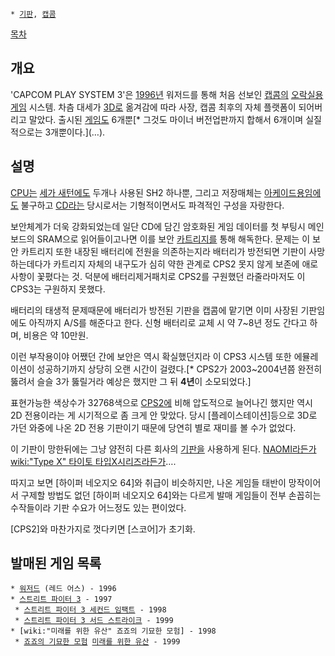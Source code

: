  * [[기판]], [[캡콤]]

[[목차]]

== 개요 ==
'CAPCOM PLAY SYSTEM 3'은 [[1996년]] 워저드를 통해 처음 선보인 [[캡콤]]의 [[오락실]]용 [[게임]] 시스템. 차츰 대세가 [[3D]]로 옮겨감에 따라 사장, 캡콤 최후의 자체 플랫폼이 되어버리고 말았다. 출시된 [[게임]]도 6개뿐[* 그것도 마이너 버전업판까지 합해서 6개이며 실질적으로는 3개뿐이다.](…).

== 설명 ==
[[CPU]]는 [[세가 새턴]]에도 두개나 사용된 SH2 하나뿐, 그리고 저장매체는 [[아케이드]]용임에도 불구하고 [[CD]]라는 당시로서는 기형적이면서도 파격적인 구성을 자랑한다.

보안체계가 더욱 강화되었는데 일단 CD에 담긴 암호화된 게임 데이터를 첫 부팅시 메인보드의 SRAM으로 읽어들이고나면 이를 보안 [[카트리지]]를 통해 해독한다. 문제는 이 보안 카트리지 또한 내장된 배터리에 전원을 의존하는지라 배터리가 방전되면 기판이 사망하는데다가 카트리지 자체의 내구도가 심히 약한 관계로 CPS2 못지 않게 보존에 애로사항이 꽃폈다는 것. 덕분에 배터리제거패치로 CPS2를 구원했던 라줄라마저도 이 CPS3는 구원하지 못했다.

배터리의 태생적 문제때문에 배터리가 방전된 기판을 캡콤에 맡기면 이미 사장된 기판임에도 아직까지 A/S를 해준다고 한다. 신형 배터리로 교체 시 약 7~8년 정도 간다고 하며, 비용은 약 10만원.

이런 부작용이야 어쨌던 간에 보안은 역시 확실했던지라 이 CPS3 시스템 또한 에뮬레이션이 성공하기까지 상당히 오랜 시간이 걸렸다.[* CPS2가 2003~2004년쯤 완전히 뚫려서 슬슬 3가 뚫릴거라 예상은 했지만 그 뒤 '''4년'''이 소모되었다.]

표현가능한 색상수가 32768색으로 [[CPS2]]에 비해 압도적으로 늘어나긴 했지만 역시 2D 전용이라는 게 시기적으로 좀 크게 안 맞았다. 당시 [플레이스테이션]등으로 3D로 가던 와중에 나온 2D 전용 기판이기 때문에 당연히 별로 재미를 볼 수가 없었다.

이 기판이 망한뒤에는 그냥 얌전히 다른 회사의 [[기판]]을 사용하게 된다. [[NAOMI]]라든가 [[wiki:"Type X" 타이토 타입X시리즈]]라든가….

따지고 보면 [하이퍼 네오지오 64]와 취급이 비슷하지만, 나온 게임들 태반이 망작이어서 구제할 방법도 없던 [하이퍼 네오지오 64]와는 다르게 발매 게임들이 전부 손꼽히는 수작들이라 기판 수요가 어느정도 있는 편이었다.

[CPS2]와 마찬가지로 껏다키면 [스코어]가 초기화.

== 발매된 게임 목록 ==
 * [[워저드]] (레드 어스) - 1996
 * [[스트리트 파이터 3]] - 1997
  * [[스트리트 파이터 3 세컨드 임팩트]] - 1998
  * [[스트리트 파이터 3 서드 스트라이크]] - 1999
 * [wiki:"미래를 위한 유산" 죠죠의 기묘한 모험] - 1998
  * [[죠죠의 기묘한 모험]] [[미래를 위한 유산]] - 1999
